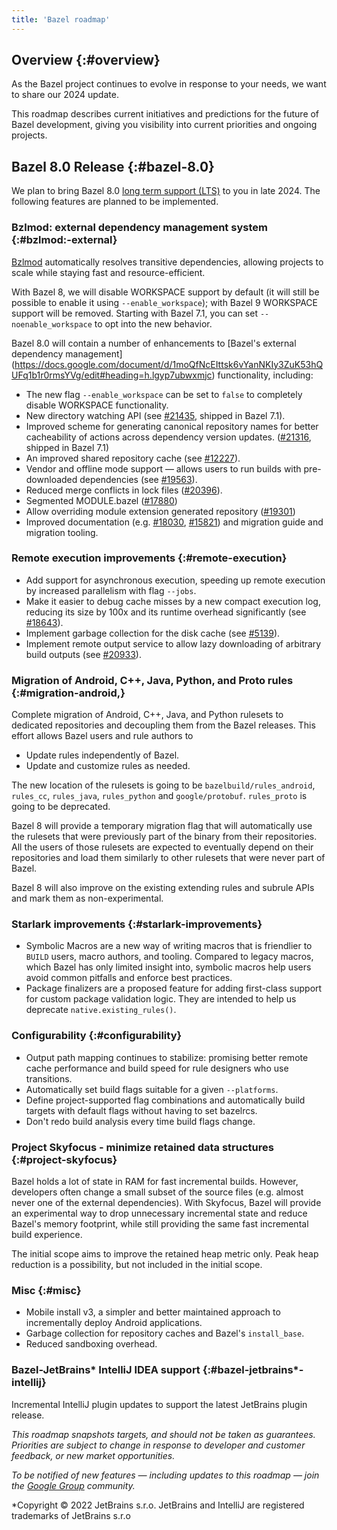 ```yaml
---
title: 'Bazel roadmap'
---
```


## Overview {:#overview}

As the Bazel project continues to evolve in response to your needs, we want to
share our 2024 update.

This roadmap describes current initiatives and predictions for the future of
Bazel development, giving you visibility into current priorities and ongoing
projects.

## Bazel 8.0 Release {:#bazel-8.0}

We plan to bring Bazel 8.0 [long term support
(LTS)](https://bazel.build/release/versioning) to you in late 2024.
The following features are planned to be implemented.

### Bzlmod: external dependency management system {:#bzlmod:-external}

[Bzlmod](https://bazel.build/versions/8.3.0/docs/bzlmod) automatically resolves transitive
dependencies, allowing projects to scale while staying fast and
resource-efficient.

With Bazel 8, we will disable WORKSPACE support by default (it will still be
possible to enable it using `--enable_workspace`); with Bazel 9 WORKSPACE
support will be removed. Starting with Bazel 7.1, you can set
`--noenable_workspace` to opt into the new behavior.

Bazel 8.0 will contain a number of enhancements to
[Bazel's external dependency management]
(https://docs.google.com/document/d/1moQfNcEIttsk6vYanNKIy3ZuK53hQUFq1b1r0rmsYVg/edit#heading=h.lgyp7ubwxmjc)
functionality, including:

*   The new flag `--enable_workspace` can be set to `false` to completely
    disable WORKSPACE functionality.
*   New directory watching API (see
    [#21435](https://github.com/bazelbuild/bazel/pull/21435), shipped in Bazel
    7.1).
*   Improved scheme for generating canonical repository names for better
    cacheability of actions across dependency version updates.
    ([#21316](https://github.com/bazelbuild/bazel/pull/21316), shipped in Bazel
    7.1)
*   An improved shared repository cache (see
    [#12227](https://github.com/bazelbuild/bazel/issues/12227)).
*   Vendor and offline mode support — allows users to run builds with
    pre-downloaded dependencies (see
    [#19563](https://github.com/bazelbuild/bazel/issues/19563)).
*   Reduced merge conflicts in lock files
    ([#20396](https://github.com/bazelbuild/bazel/issues/20369)).
*   Segmented MODULE.bazel
    ([#17880](https://github.com/bazelbuild/bazel/issues/17880))
*   Allow overriding module extension generated repository
    ([#19301](https://github.com/bazelbuild/bazel/issues/19301))
*   Improved documentation (e.g.
    [#18030](https://github.com/bazelbuild/bazel/issues/18030),
    [#15821](https://github.com/bazelbuild/bazel/issues/15821)) and migration
    guide and migration tooling.

### Remote execution improvements {:#remote-execution}

*   Add support for asynchronous execution, speeding up remote execution by
    increased parallelism with flag `--jobs`.
*   Make it easier to debug cache misses by a new compact execution log,
    reducing its size by 100x and its runtime overhead significantly (see
    [#18643](https://github.com/bazelbuild/bazel/issues/18643)).
*   Implement garbage collection for the disk cache (see
    [#5139](https://github.com/bazelbuild/bazel/issues/5139)).
*   Implement remote output service to allow lazy downloading of arbitrary build
    outputs (see
    [#20933](https://github.com/bazelbuild/bazel/discussions/20933)).

### Migration of Android, C++, Java, Python, and Proto rules {:#migration-android,}

Complete migration of Android, C++, Java, and Python rulesets to dedicated
repositories and decoupling them from the Bazel releases. This effort allows
Bazel users and rule authors to

*   Update rules independently of Bazel.
*   Update and customize rules as needed.

The new location of the rulesets is going to be `bazelbuild/rules_android`,
`rules_cc`, `rules_java`, `rules_python` and `google/protobuf`. `rules_proto` is
going to be deprecated.

Bazel 8 will provide a temporary migration flag that will automatically use the
rulesets that were previously part of the binary from their repositories. All
the users of those rulesets are expected to eventually depend on their
repositories and load them similarly to other rulesets that were never part of
Bazel.

Bazel 8 will also improve on the existing extending rules and subrule APIs and
mark them as non-experimental.

### Starlark improvements {:#starlark-improvements}

*   Symbolic Macros are a new way of writing macros that is friendlier to
    `BUILD` users, macro authors, and tooling. Compared to legacy macros, which
    Bazel has only limited insight into, symbolic macros help users avoid common
    pitfalls and enforce best practices.
*   Package finalizers are a proposed feature for adding first-class support for
    custom package validation logic. They are intended to help us deprecate
    `native.existing_rules()`.

### Configurability {:#configurability}

*   Output path mapping continues to stabilize: promising better remote cache
    performance and build speed for rule designers who use transitions.
*   Automatically set build flags suitable for a given `--platforms`.
*   Define project-supported flag combinations and automatically build targets
    with default flags without having to set bazelrcs.
*   Don't redo build analysis every time build flags change.

### Project Skyfocus - minimize retained data structures {:#project-skyfocus}

Bazel holds a lot of state in RAM for fast incremental builds. However,
developers often change a small subset of the source files (e.g. almost never
one of the external dependencies). With Skyfocus, Bazel will provide an
experimental way to drop unnecessary incremental state and reduce Bazel's memory
footprint, while still providing the same fast incremental build experience.

The initial scope aims to improve the retained heap metric only. Peak heap
reduction is a possibility, but not included in the initial scope.

### Misc {:#misc}

*   Mobile install v3, a simpler and better maintained approach to incrementally
    deploy Android applications.
*   Garbage collection for repository caches and Bazel's `install_base`.
*   Reduced sandboxing overhead.

### Bazel-JetBrains* IntelliJ IDEA support {:#bazel-jetbrains*-intellij}

Incremental IntelliJ plugin updates to support the latest JetBrains plugin
release.

*This roadmap snapshots targets, and should not be taken as guarantees.
Priorities are subject to change in response to developer and customer
feedback, or new market opportunities.*

*To be notified of new features — including updates to this roadmap — join the
[Google Group](https://groups.google.com/g/bazel-discuss) community.*

*Copyright © 2022 JetBrains s.r.o. JetBrains and IntelliJ are registered trademarks of JetBrains s.r.o
